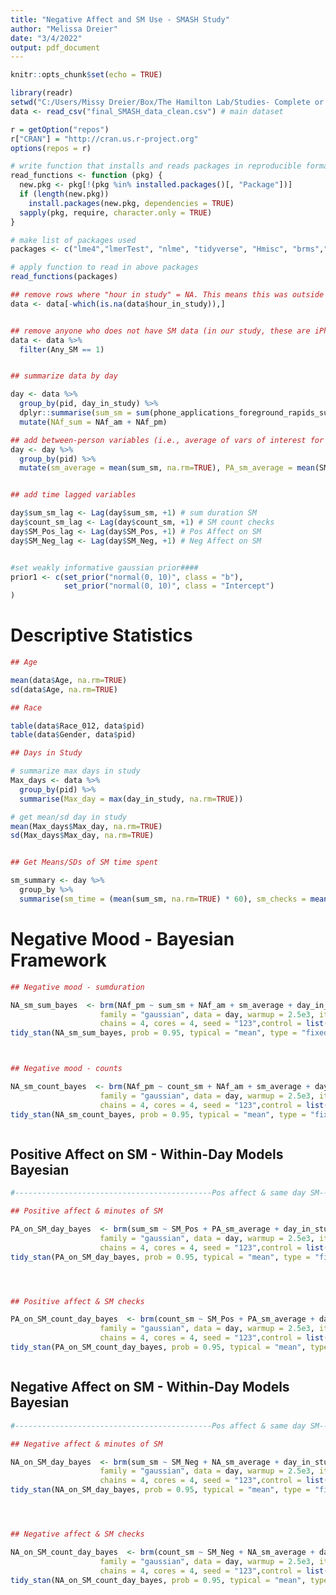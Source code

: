 ```yaml
---
title: "Negative Affect and SM Use - SMASH Study"
author: "Melissa Dreier"
date: "3/4/2022"
output: pdf_document
---
```


```r
knitr::opts_chunk$set(echo = TRUE)
```

```r

library(readr)
setwd("C:/Users/Missy Dreier/Box/The Hamilton Lab/Studies- Complete or Collabs/SMASH Study/Data for analysis")
data <- read_csv("final_SMASH_data_clean.csv") # main dataset


```

```r

r = getOption("repos")
r["CRAN"] = "http://cran.us.r-project.org"
options(repos = r)


```

```r
# write function that installs and reads packages in reproducible format
read_functions <- function (pkg) {
  new.pkg <- pkg[!(pkg %in% installed.packages()[, "Package"])]
  if (length(new.pkg))
    install.packages(new.pkg, dependencies = TRUE)
  sapply(pkg, require, character.only = TRUE)
}

# make list of packages used
packages <- c("lme4","lmerTest", "nlme", "tidyverse", "Hmisc", "brms","ggplot2", "sjstats","sjPlot","bayesplot", "coda", "EMA")

# apply function to read in above packages
read_functions(packages)

```


```r

## remove rows where "hour in study" = NA. This means this was outside of the passive monitoring period
data <- data[-which(is.na(data$hour_in_study)),]


## remove anyone who does not have SM data (in our study, these are iPhone users or people whose passive monitoring app did not work during the study period)
data <- data %>%
  filter(Any_SM == 1)


## summarize data by day

day <- data %>%
  group_by(pid, day_in_study) %>%
  dplyr::summarise(sum_sm = sum(phone_applications_foreground_rapids_sumdurationsm, na.rm = TRUE), NAf_am = mean(Mood_1_am, na.rm=TRUE), NAf_pm = sum(Mood_1_pm, na.rm=TRUE), count_sm = sum(phone_applications_foreground_rapids_countsm, na.rm = TRUE), SM_Pos = mean(SMPos_1_pm, na.rm=TRUE), SM_Neg = mean(SMNeg_1_pm, na.rm=TRUE)) %>%
  mutate(NAf_sum = NAf_am + NAf_pm)

## add between-person variables (i.e., average of vars of interest for each participant, rather than participant by day)
day <- day %>%
  group_by(pid) %>%
  mutate(sm_average = mean(sum_sm, na.rm=TRUE), PA_sm_average = mean(SM_Pos, na.rm=TRUE), NA_sm_average = mean(SM_Neg, na.rm=TRUE), count_average = mean(count_sm, na.rm=TRUE))


## add time lagged variables

day$sum_sm_lag <- Lag(day$sum_sm, +1) # sum duration SM
day$count_sm_lag <- Lag(day$count_sm, +1) # SM count checks
day$SM_Pos_lag <- Lag(day$SM_Pos, +1) # Pos Affect on SM
day$SM_Neg_lag <- Lag(day$SM_Neg, +1) # Neg Affect on SM


#set weakly informative gaussian prior####
prior1 <- c(set_prior("normal(0, 10)", class = "b"),
            set_prior("normal(0, 10)", class = "Intercept")
)

```

# Descriptive Statistics

```r

## Age

mean(data$Age, na.rm=TRUE)
sd(data$Age, na.rm=TRUE)

## Race

table(data$Race_012, data$pid)
table(data$Gender, data$pid)

## Days in Study

# summarize max days in study
Max_days <- data %>%
  group_by(pid) %>%
  summarise(Max_day = max(day_in_study, na.rm=TRUE))

# get mean/sd day in study
mean(Max_days$Max_day, na.rm=TRUE)
sd(Max_days$Max_day, na.rm=TRUE)


## Get Means/SDs of SM time spent

sm_summary <- day %>%
  group_by %>%
  summarise(sm_time = (mean(sum_sm, na.rm=TRUE) * 60), sm_checks = mean(count_sm, na.rm=TRUE))

```



# Negative Mood - Bayesian Framework
```r

## Negative mood - sumduration

NA_sm_sum_bayes  <- brm(NAf_pm ~ sum_sm + NAf_am + sm_average + day_in_study + (1 | pid), prior = prior1,
                    family = "gaussian", data = day, warmup = 2.5e3, iter = 1.5e4, thin = 1, 
                    chains = 4, cores = 4, seed = "123",control = list(adapt_delta = 0.999, max_treedepth = 20))
tidy_stan(NA_sm_sum_bayes, prob = 0.95, typical = "mean", type = "fixed", digits = 3)



## Negative mood - counts

NA_sm_count_bayes  <- brm(NAf_pm ~ count_sm + NAf_am + sm_average + day_in_study + (1 | pid), prior = prior1,
                    family = "gaussian", data = day, warmup = 2.5e3, iter = 1.5e4, thin = 1, 
                    chains = 4, cores = 4, seed = "123",control = list(adapt_delta = 0.999, max_treedepth = 20))
tidy_stan(NA_sm_count_bayes, prob = 0.95, typical = "mean", type = "fixed", digits = 3)



```





## Positive Affect on SM - Within-Day Models Bayesian
```r

#--------------------------------------------Pos affect & same day SM------------------------------------------------------------------------------------#

## Positive affect & minutes of SM

PA_on_SM_day_bayes  <- brm(sum_sm ~ SM_Pos + PA_sm_average + day_in_study + (1 | pid), prior = prior1,
                    family = "gaussian", data = day, warmup = 2.5e3, iter = 1.5e4, thin = 1, 
                    chains = 4, cores = 4, seed = "123",control = list(adapt_delta = 0.999, max_treedepth = 20))
tidy_stan(PA_on_SM_day_bayes, prob = 0.95, typical = "mean", type = "fixed", digits = 3)




## Positive affect & SM checks

PA_on_SM_count_day_bayes  <- brm(count_sm ~ SM_Pos + PA_sm_average + day_in_study + (1 | pid), prior = prior1,
                    family = "gaussian", data = day, warmup = 2.5e3, iter = 1.5e4, thin = 1, 
                    chains = 4, cores = 4, seed = "123",control = list(adapt_delta = 0.999, max_treedepth = 20))
tidy_stan(PA_on_SM_count_day_bayes, prob = 0.95, typical = "mean", type = "fixed", digits = 3)



```

## Negative Affect on SM - Within-Day Models Bayesian
```r

#--------------------------------------------Pos affect & same day SM------------------------------------------------------------------------------------#

## Negative affect & minutes of SM

NA_on_SM_day_bayes  <- brm(sum_sm ~ SM_Neg + NA_sm_average + day_in_study + (1 | pid), prior = prior1,
                    family = "gaussian", data = day, warmup = 2.5e3, iter = 1.5e4, thin = 1, 
                    chains = 4, cores = 4, seed = "123",control = list(adapt_delta = 0.999, max_treedepth = 20))
tidy_stan(NA_on_SM_day_bayes, prob = 0.95, typical = "mean", type = "fixed", digits = 3)




## Negative affect & SM checks

NA_on_SM_count_day_bayes  <- brm(count_sm ~ SM_Neg + NA_sm_average + day_in_study + (1 | pid), prior = prior1,
                    family = "gaussian", data = day, warmup = 2.5e3, iter = 1.5e4, thin = 1, 
                    chains = 4, cores = 4, seed = "123",control = list(adapt_delta = 0.999, max_treedepth = 20))
tidy_stan(NA_on_SM_count_day_bayes, prob = 0.95, typical = "mean", type = "fixed", digits = 3)



```







